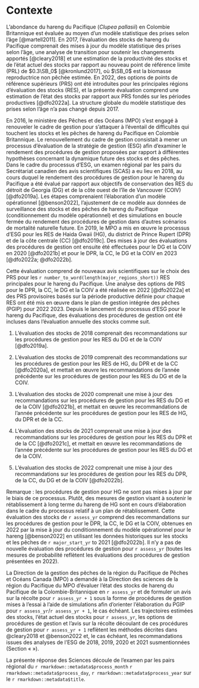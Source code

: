 # Contexte\label{sec:context}

L’abondance du hareng du Pacifique (*Clupea pallasii*) en Colombie Britannique est évaluée au moyen d’un modèle statistique des prises selon l’âge [@martell2011]. En 2017, l’évaluation des stocks de hareng du Pacifique comprenait des mises à jour du modèle statistique des prises selon l’âge, une analyse de transition pour soutenir les changements apportés [@cleary2018] et une estimation de la productivité des stocks et de l’état actuel des stocks par rapport au nouveau point de référence limite (PRL) de $0.3\SB_0$ [@kronlund2017], où $\SB_0$ est la biomasse reproductrice non pêchée estimée. En 2022, des options de points de référence supérieurs (PRS) ont été introduites pour les principales régions d’évaluation des stocks (RES), et la présente évaluation comprend une estimation de l’état des stocks par rapport aux PRS fondés sur les périodes productives [@dfo2022a]. La structure globale du modèle statistique des prises selon l’âge n’a pas changé depuis 2017.

En 2016, le ministère des Pêches et des Océans (MPO) s’est engagé à renouveler le cadre de gestion pour s’attaquer à l’éventail de difficultés qui touchent les stocks et les pêches de hareng du Pacifique en Colombie Britannique. Le renouvellement du cadre de gestion consistait à mener un processus d’évaluation de la stratégie de gestion (ESG) afin d’examiner le rendement des procédures de gestion proposées par rapport à différentes hypothèses concernant la dynamique future des stocks et des pêches. Dans le cadre du processus d’ESG, un examen régional par les pairs du Secrétariat canadien des avis scientifiques (SCAS) a eu lieu en 2018, au cours duquel le rendement des procédures de gestion pour le hareng du Pacifique a été évalué par rapport aux objectifs de conservation des RES du détroit de Georgia (DG) et de la côte ouest de l’île de Vancouver (COIV) [@dfo2019a]. Les étapes comprenaient l’élaboration d’un modèle opérationnel [@benson2022], l’ajustement de ce modèle aux données de surveillance des stocks et des pêches de hareng du Pacifique (conditionnement du modèle opérationnel) et des simulations en boucle fermée du rendement des procédures de gestion dans d’autres scénarios de mortalité naturelle future. En 2019, le MPO a mis en œuvre le processus d’ESG pour les RES de Haida Gwaii (HG), du district de Prince Rupert (DPR) et de la côte centrale (CC) [@dfo2019c]. Des mises à jour des évaluations des procédures de gestion ont ensuite été effectuées pour le DG et la COIV en 2020 [@dfo2021b] et pour le DPR, la CC, le DG et la COIV en 2023 [@dfo2022a; @dfo2022b].

Cette évaluation comprend de nouveaux avis scientifiques sur le choix des PRS pour les `r number_to_word(length(major_regions_short))` RES principales pour le hareng du Pacifique. Une analyse des options de PRS pour le DPR, la CC, le DG et la COIV a été réalisée en 2022 [@dfo2022a] et des PRS provisoires basés sur la période productive définie pour chaque RES ont été mis en œuvre dans le plan de gestion intégrée des pêches (PGIP) pour 2022 2023.
Depuis le lancement du processus d’ESG pour le hareng du Pacifique, des évaluations des procédures de gestion ont été incluses dans l’évaluation annuelle des stocks comme suit.

1. L’évaluation des stocks de 2018 comprenait des recommandations sur les procédures de gestion pour les RES du DG et de la COIV [@dfo2019a].

1. L’évaluation des stocks de 2019 comprenait des recommandations sur les procédures de gestion pour les RES de HG, du DPR et de la CC [@dfo2020a], et mettait en œuvre les recommandations de l’année précédente sur les procédures de gestion pour les RES du DG et de la COIV. 

1. L’évaluation des stocks de 2020 comprenait une mise à jour des recommandations sur les procédures de gestion pour les RES du DG et de la COIV [@dfo2021b], et mettait en œuvre les recommandations de l’année précédente sur les procédures de gestion pour les RES de HG, du DPR et de la CC.

1. L’évaluation des stocks de 2021 comprenait une mise à jour des recommandations sur les procédures de gestion pour les RES du DPR et de la CC [@dfo2021c], et mettait en œuvre les recommandations de l’année précédente sur les procédures de gestion pour les RES du DG et de la COIV.

1. L’évaluation des stocks de 2022 comprenait une mise à jour des recommandations sur les procédures de gestion pour les RES du DPR, de la CC, du DG et de la COIV [@dfo2022b].

Remarque : les procédures de gestion pour HG ne sont pas mises à jour par le biais de ce processus. Plutôt, des mesures de gestion visant à soutenir le rétablissement à long terme du hareng de HG sont en cours d’élaboration dans le cadre du processus relatif à un plan de rétablissement.\footnote{\label{fn:rebuild}
Haida Gwaii 'íináang | iinang Pacific Herring:
An ecosystem overview and ecosystem-based rebuilding plan.
La période de consultation sur la version provisoire a eu lieu du 26 septembre au 16 décembre 2022; l’approbation de la version finale est prévue pour l’automne 2023.}
Cette évaluation des stocks de `r assess_yr` comprend des recommandations sur les procédures de gestion pour le DPR, la CC, le DG et la COIV, obtenues en 2022 par la mise à jour du conditionnement du modèle opérationnel pour le hareng [@benson2022] en utilisant les données historiques sur les stocks et les pêches de `r major_start_yr` to 2021 [@dfo2022b]. Il n’y a pas de nouvelle évaluation des procédures de gestion pour `r assess_yr` (toutes les mesures de probabilité reflètent les évaluations des procédures de gestion présentées en 2022).

La Direction de la gestion des pêches de la région du Pacifique de Pêches et Océans Canada (MPO) a demandé à la Direction des sciences de la région du Pacifique du MPO d’évaluer l’état des stocks de hareng du Pacifique de la Colombie-Britannique en `r assess_yr` et de formuler un avis sur la récolte pour `r assess_yr + 1` sous la forme de procédures de gestion mises à l’essai à l’aide de simulations afin d’orienter l’élaboration du PGIP pour `r assess_yr`/`r assess_yr + 1`, le cas échéant.
Les trajectoires estimées des stocks, l’état actuel des stocks pour `r assess_yr`, les options de procédures de gestion et l’avis sur la récolte découlant de ces procédures de gestion pour `r assess_yr + 1` reflètent les méthodes décrites dans @cleary2018 et @benson2022 et, le cas échéant, les recommandations issues des analyses de l’ESG de 2018, 2019, 2020 et 2021 susmentionnées (Section « \nameref{sec:harv-opts} »).

<!-- Mandatory last paragraph in this section -->
La présente réponse des Sciences découle de l’examen par les pairs régional du
`r rmarkdown::metadata$process_month` `r rmarkdown::metadata$process_day`,
`r rmarkdown::metadata$process_year` sur le `r rmarkdown::metadata$title`.
